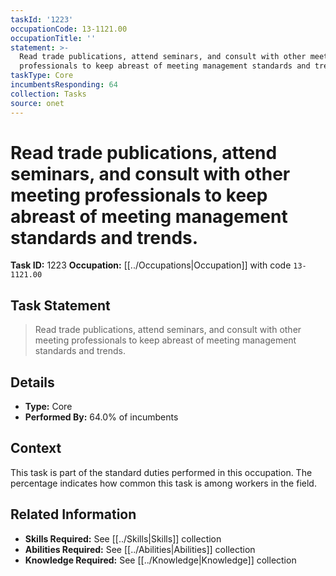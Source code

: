 ```yaml
---
taskId: '1223'
occupationCode: 13-1121.00
occupationTitle: ''
statement: >-
  Read trade publications, attend seminars, and consult with other meeting
  professionals to keep abreast of meeting management standards and trends.
taskType: Core
incumbentsResponding: 64
collection: Tasks
source: onet
---
```

# Read trade publications, attend seminars, and consult with other meeting professionals to keep abreast of meeting management standards and trends.

**Task ID:** 1223
**Occupation:** [[../Occupations|Occupation]] with code `13-1121.00`

## Task Statement

> Read trade publications, attend seminars, and consult with other meeting professionals to keep abreast of meeting management standards and trends.

## Details

- **Type:** Core
- **Performed By:** 64.0% of incumbents

## Context

This task is part of the standard duties performed in this occupation. The percentage indicates how common this task is among workers in the field.

## Related Information

- **Skills Required:** See [[../Skills|Skills]] collection
- **Abilities Required:** See [[../Abilities|Abilities]] collection
- **Knowledge Required:** See [[../Knowledge|Knowledge]] collection
